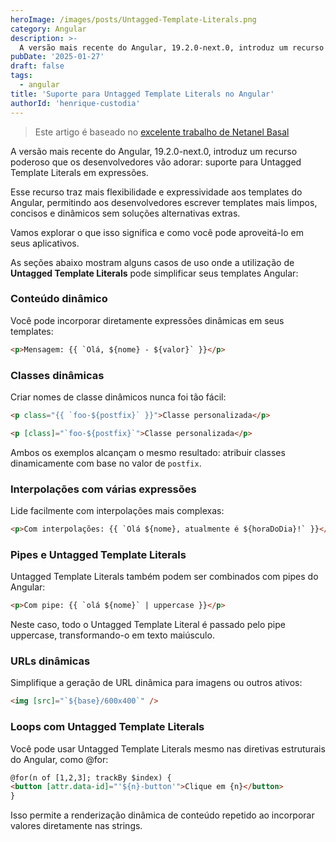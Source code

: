 ```yaml
---
heroImage: /images/posts/Untagged-Template-Literals.png
category: Angular
description: >-
  A versão mais recente do Angular, 19.2.0-next.0, introduz um recurso poderoso que os desenvolvedores vão adorar: suporte para Untagged Template Literals em expressões.
pubDate: '2025-01-27'
draft: false
tags:
  - angular
title: 'Suporte para Untagged Template Literals no Angular'
authorId: 'henrique-custodia'
---
```



> Este artigo é baseado no [excelente trabalho de Netanel Basal](https://medium.com/netanelbasal/enhancing-angular-templates-with-untagged-template-literals-0baa5b4f8371)

A versão mais recente do Angular, 19.2.0-next.0, introduz um recurso poderoso que os desenvolvedores vão adorar: suporte para Untagged Template Literals em expressões.

Esse recurso traz mais flexibilidade e expressividade aos templates do Angular, permitindo aos desenvolvedores escrever templates mais limpos, concisos e dinâmicos sem soluções alternativas extras.

Vamos explorar o que isso significa e como você pode aproveitá-lo em seus aplicativos.

As seções abaixo mostram alguns casos de uso onde a utilização de **Untagged Template Literals** pode simplificar seus templates Angular:

### Conteúdo dinâmico

Você pode incorporar diretamente expressões dinâmicas em seus templates:

```html
<p>Mensagem: {{ `Olá, ${nome} - ${valor}` }}</p>
```

### Classes dinâmicas

Criar nomes de classe dinâmicos nunca foi tão fácil:

```html
<p class="{{ `foo-${postfix}` }}">Classe personalizada</p>
```

```html
<p [class]="`foo-${postfix}`">Classe personalizada</p>
```

Ambos os exemplos alcançam o mesmo resultado: atribuir classes dinamicamente com base no valor de `postfix`.

### Interpolações com várias expressões

Lide facilmente com interpolações mais complexas:

```html
<p>Com interpolações: {{ `Olá ${nome}, atualmente é ${horaDoDia}!` }}</p>
```

<Ads />

### Pipes e Untagged Template Literals

Untagged Template Literals também podem ser combinados com pipes do Angular:

```html
<p>Com pipe: {{ `olá ${nome}` | uppercase }}</p>
```

Neste caso, todo o Untagged Template Literal é passado pelo pipe uppercase, transformando-o em texto maiúsculo.

### URLs dinâmicas

Simplifique a geração de URL dinâmica para imagens ou outros ativos:

```html
<img [src]="`${base}/600x400`" />
```

### Loops com Untagged Template Literals

Você pode usar Untagged Template Literals mesmo nas diretivas estruturais do Angular, como @for:

```html
@for(n of [1,2,3]; trackBy $index) {
<button [attr.data-id]="'${n}-button'">Clique em {n}</button>
}
```

Isso permite a renderização dinâmica de conteúdo repetido ao incorporar valores diretamente nas strings.
